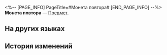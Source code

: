 <%-- [PAGE_INFO]
PageTitle=#Монета повтора#
[END_PAGE_INFO] --%>
{{Предмет Инфобокс
|id          = 252106
|Изображение = Предмет Монета повтора.png
|Тип         = 
|Инвентарь   = 
|Редкость    = 3
|Эффект      = 
|Описание    = Используется в событии посетителя, позволяет заново вращать колесо.
}}
{{Описание|Таинственная монета, материализованная из желания «не жалеть».<br /><br />''«Ответ, который вы хотите найти с помощью монетки, известен вам ещё до того, как она упадёт».''}}
'''Монета повтора''' — [[Предмет]].

==На других языках==
{{На других языках
|en   = Reroll Coin
|zhs  = 重转硬币
|zht  = 重轉硬幣
|ja   = スピンコイン
|ko   = 리롤 동전
|es   = Moneda de reintento
|fr   = Pièce de relance
|ru   = Монета повтора
|th   = เหรียญสุ่มใหม่
|vi   = Xu Quay Lại
|de   = Neuwurf-Münze
|id   = Koin Putar Ulang
|pt   = Moeda de Nova Jogada
}}

==История изменений==
{{История изменений|3.5}}
